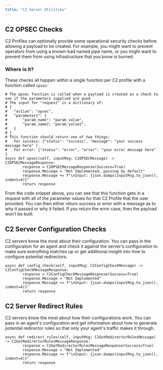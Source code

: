 ```yaml
---
title: "C2 Server Utilities"
---
```


## C2 OPSEC Checks

C2 Profiles can optionally provide some operational security checks before allowing a payload to be created. For example, you might want to prevent operators from using a known-bad named pipe name, or you might want to prevent them from using infrastructure that you know is burned.

### Where is it?

These checks all happen within a single function per C2 profile with a function called `opsec`:

```
# The opsec function is called when a payload is created as a check to see if the parameters supplied are good
# The input for "request" is a dictionary of:
# {
#   "action": "opsec",
#   "parameters": {
#       "param_name": "param_value",
#       "param_name2: "param_value2",
#   }
# }
# This function should return one of two things:
#   For success: {"status": "success", "message": "your success message here" }
#   For error: {"status": "error", "error": "your error message here" }
async def opsec(self, inputMsg: C2OPSECMessage) -> C2OPSECMessageResponse:
        response = C2OPSECMessageResponse(Success=True)
        response.Message = "Not Implemented, passing by default"
        response.Message += f"\nInput: {json.dumps(inputMsg.to_json(), indent=4)}"
        return response
```

From the code snippet above, you can see that this function gets in a request with all of the parameter values for that C2 Profile that the user provided. You can then either return success or error with a message as to why it passed or why it failed. If you return the error case, then the payload won't be built.

## C2 Server Configuration Checks

C2 servers know the most about their configuration. You can pass in the configuration for an agent and check it against the server's configuration to make sure everything matches up or get additional insight into how to configure potential redirectors.

```
async def config_check(self, inputMsg: C2ConfigCheckMessage) -> C2ConfigCheckMessageResponse:
        response = C2ConfigCheckMessageResponse(Success=True)
        response.Message = "Not Implemented"
        response.Message += f"\nInput: {json.dumps(inputMsg.to_json(), indent=4)}"
        return response
```

## C2 Server Redirect Rules

C2 servers know the most about how their configurations work. You can pass in an agent's configuration and get information about how to generate potential redirector rules so that only your agent's traffic makes it through.

```
async def redirect_rules(self, inputMsg: C2GetRedirectorRulesMessage) -> C2GetRedirectorRulesMessageResponse:
        response = C2GetRedirectorRulesMessageResponse(Success=True)
        response.Message = "Not Implemented"
        response.Message += f"\nInput: {json.dumps(inputMsg.to_json(), indent=4)}"
        return response
```
